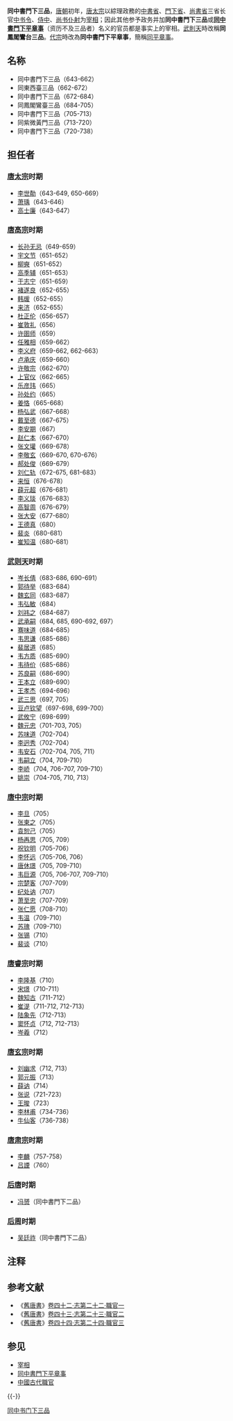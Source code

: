 '''同中書門下三品'''，[[唐朝|唐朝]]初年，[[唐太宗|唐太宗]]以綜理政務的[[中書省|中書省]]、[[門下省|門下省]]、[[尚書省|尚書省]]三省长官[[中书令|中书令]]、[[侍中|侍中]]、[[尚书仆射|尚书仆射]]为[[宰相|宰相]]；因此其他参予政务并加'''同中書門下三品'''{{NoteTag|唐初，[[中书省|中书省]]长官[[中书令|中书令]]、[[门下省|门下省]]长官[[侍中|侍中]]为三品官。}}或'''[[同中書門下平章事|同中書門下平章事]]'''（资历不及三品者）名义的官员都是事实上的宰相。[[武則天|武則天]]時改稱'''同鳳閣鸞台三品'''。[[唐代宗|代宗]]時改為'''同中書門下平章事'''，簡稱[[同平章事|同平章事]]。

== 名称 ==

*同中書門下三品（643-662）
*同東西臺三品（662-672）
*同中書門下三品（672-684）
*同鳳閣鸞臺三品（684-705）
*同中書門下三品（705-713）
*同紫微黃門三品（713-720）
*同中書門下三品（720-738）

==担任者==
===[[唐太宗|唐太宗]]时期===
*[[李世勣|李世勣]]（643-649, 650-669）
*[[萧瑀|萧瑀]]（643-646）
*[[高士廉|高士廉]]（643-647）
===[[唐高宗|唐高宗]]时期===
*[[长孙无忌|长孙无忌]]（649-659）
*[[宇文节|宇文节]]（651-652）
*[[柳奭|柳奭]]（651-652）
*[[高季辅|高季辅]]（651-653）
*[[于志宁|于志宁]]（651-659）
*[[褚遂良|褚遂良]]（652-655）
*[[韩瑗|韩瑗]]（652-655）
*[[来济|来济]]（652-655）
*[[杜正伦|杜正伦]]（656-657）
*[[崔敦礼|崔敦礼]]（656）
*[[许圉师|许圉师]]（659）
*[[任雅相|任雅相]]（659-662）
*[[李义府|李义府]]（659-662, 662-663）
*[[卢承庆|卢承庆]]（659-660）
*[[许敬宗|许敬宗]]（662-670）
*[[上官仪|上官仪]]（662-665）
*[[乐彦玮|乐彦玮]]（665）
*[[孙处约|孙处约]]（665）
*[[姜恪|姜恪]]（665-668）
*[[杨弘武|杨弘武]]（667-668）
*[[戴至德|戴至德]]（667-675）
*[[李安期|李安期]]（667）
*[[赵仁本|赵仁本]]（667-670）
*[[张文瓘|张文瓘]]（669-678）
*[[李敬玄|李敬玄]]（669-670, 670-676）
*[[郝处俊|郝处俊]]（669-679）
*[[刘仁轨|刘仁轨]]（672-675, 681-683）
*[[来恒|来恒]]（676-678）
*[[薛元超|薛元超]]（676-681）
*[[李义琰|李义琰]]（676-683）
*[[高智周|高智周]]（676-679）
*[[张大安|张大安]]（677-680）
*[[王德真|王德真]]（680）
*[[裴炎|裴炎]]（680-681）
*[[崔知温|崔知温]]（680-681）
===[[武则天|武则天]]时期===
*[[岑长倩|岑长倩]]（683-686, 690-691）
*[[郭待举|郭待举]]（683-684）
*[[魏玄同|魏玄同]]（683-687）
*[[韦弘敏|韦弘敏]]（684）
*[[刘祎之|刘祎之]]（684-687）
*[[武承嗣|武承嗣]]（684, 685, 690-692, 697）
*[[骞味道|骞味道]]（684-685）
*[[韦思谦|韦思谦]]（685-686）
*[[裴居道|裴居道]]（685）
*[[韦方质|韦方质]]（685-690）
*[[韦待价|韦待价]]（685-686）
*[[苏良嗣|苏良嗣]]（686-690）
*[[王本立|王本立]]（689-690）
*[[王孝杰|王孝杰]]（694-696）
*[[武三思|武三思]]（697, 705）
*[[豆卢钦望|豆卢钦望]]（697-698, 699-700）
*[[武攸宁|武攸宁]]（698-699）
*[[魏元忠|魏元忠]]（701-703, 705）
*[[苏味道|苏味道]]（702-704）
*[[李迥秀|李迥秀]]（702-704）
*[[韦安石|韦安石]]（702-704, 705, 711）
*[[韦嗣立|韦嗣立]]（704, 709-710）
*[[李峤|李峤]]（704, 706-707, 709-710）
*[[姚崇|姚崇]]（704-705, 710, 713）
===[[唐中宗|唐中宗]]时期===
*[[李旦|李旦]]（705）
*[[张柬之|张柬之]]（705）
*[[袁恕己|袁恕己]]（705）
*[[杨再思|杨再思]]（705, 709）
*[[祝钦明|祝钦明]]（705-706）
*[[李怀远|李怀远]]（705-706, 706）
*[[唐休璟|唐休璟]]（705, 709-710）
*[[韦巨源|韦巨源]]（705, 706-707, 709-710）
*[[宗楚客|宗楚客]]（707-709）
*[[纪处讷|纪处讷]]（707）
*[[萧至忠|萧至忠]]（707-709）
*[[张仁愿|张仁愿]]（708-710）
*[[韦温_(宰相)|韦温]]（709-710）
*[[苏瑰|苏瑰]]（709-710）
*[[张锡|张锡]]（710）
*[[裴谈|裴谈]]（710）

===[[唐睿宗|唐睿宗]]时期===
*[[李隆基|李隆基]]（710）
*[[宋璟|宋璟]]（710-711）
*[[魏知古|魏知古]]（711-712）
*[[崔湜|崔湜]]（711-712, 712-713）
*[[陆象先|陆象先]]（712-713）
*[[窦怀贞|窦怀贞]]（712, 712-713）
*[[岑羲|岑羲]]（712）

===[[唐玄宗|唐玄宗]]时期===
*[[刘幽求|刘幽求]]（712, 713）
*[[郭元振|郭元振]]（713）
*[[薛讷|薛讷]]（714）
*[[张说|张说]]（721-723）
*[[王晙|王晙]]（723）
*[[李林甫|李林甫]]（734-736）
*[[牛仙客|牛仙客]]（736-738）
===[[唐肃宗|唐肃宗]]时期===
*[[李麟_(唐朝)|李麟]]（757-758）
*[[吕諲|吕諲]]（760）
===[[后唐|后唐]]时期===
*[[冯赟|冯赟]]（同中書門下二品）
===[[后周|后周]]时期===
*[[吴廷祚|吴廷祚]]（同中書門下二品）

== 注释 ==
{{NoteFoot}}

== 参考文献 ==
* 《[[舊唐書|舊唐書]]》[[s:舊唐書/卷42|卷四十二·志第二十二·職官一]]
* 《[[舊唐書|舊唐書]]》[[s:舊唐書/卷43|卷四十三·志第二十三·職官二]]
* 《[[舊唐書|舊唐書]]》[[s:舊唐書/卷44|卷四十四·志第二十四·職官三]]

== 参见 ==
* [[宰相|宰相]]
* [[同中書門下平章事|同中書門下平章事]]
* [[中國古代職官|中國古代職官]]

{{-}}
{{唐朝中央官制|nocat}}
{{中国政府首脑}}

[[Category:同中书门下三品|]]